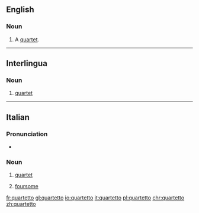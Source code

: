 ==English==

===Noun===
{{en-noun|s|quartetti}}

# {{lb|en|archaic}} A [[quartet]].

----

==Interlingua==

===Noun===
{{ia-noun}}

# [[quartet]]

----

==Italian==

===Pronunciation===
* {{rhymes|etto|lang=it}}

===Noun===
{{it-noun|m}}

# {{lb|it|music}} [[quartet]]
# [[foursome]]

[[fr:quartetto]]
[[gl:quartetto]]
[[io:quartetto]]
[[it:quartetto]]
[[pl:quartetto]]
[[chr:quartetto]]
[[zh:quartetto]]